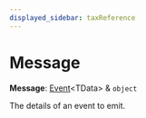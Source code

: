 ```yaml
---
displayed_sidebar: taxReference
---
```



# Message

 **Message**: [Event](../tax.Event/page.mdx)&#60;TData&#62; & `object`

The details of an event to emit.
